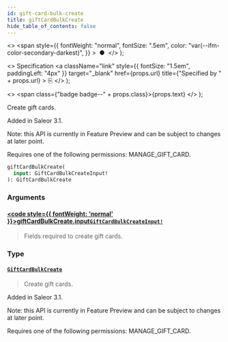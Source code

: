 ```yaml
---
id: gift-card-bulk-create
title: giftCardBulkCreate
hide_table_of_contents: false
---
```


  <>
    <span
      style={{
        fontWeight: "normal",
        fontSize: ".5em",
        color: "var(--ifm-color-secondary-darkest)",
      }}
    >
      &nbsp;●&nbsp;
    </span>
  </>
);

  <>
    Specification
    <a
      className="link"
      style={{ fontSize: "1.5em", paddingLeft: "4px" }}
      target="\_blank"
      href={props.url}
      title={"Specified by " + props.url}
    >
      ⎘
    </a>
  </>
);

  <>
    <span class={"badge badge--" + props.class}>{props.text}</span>
  </>
);

Create gift cards.

Added in Saleor 3.1.

Note: this API is currently in Feature Preview and can be subject to changes at later point.

Requires one of the following permissions: MANAGE_GIFT_CARD.

```graphql
giftCardBulkCreate(
  input: GiftCardBulkCreateInput!
): GiftCardBulkCreate
```

### Arguments

#### [<code style={{ fontWeight: 'normal' }}>giftCardBulkCreate.<b>input</b></code>](#)<Bullet />[`GiftCardBulkCreateInput!`](../../api-reference/inputs/gift-card-bulk-create-input) <Badge class="secondary" text="non-null"/> <Badge class="secondary" text="input"/>

> Fields required to create gift cards.

### Type

#### [`GiftCardBulkCreate`](../../api-reference/objects/gift-card-bulk-create) <Badge class="secondary" text="object"/>

> Create gift cards.

Added in Saleor 3.1.

Note: this API is currently in Feature Preview and can be subject to changes at later point.

Requires one of the following permissions: MANAGE_GIFT_CARD.

>

